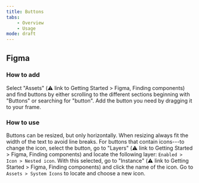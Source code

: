 ```yaml
---
title: Buttons
tabs:
    - Overview
    - Usage
mode: draft
---
```



## Figma

### How to add

Select "Assets" (:warning: link to Getting Started > Figma, Finding components) and find buttons by either scrolling to the different sections beginning with "Buttons" or searching for "button". Add the button you need by dragging it to your frame.


### How to use

Buttons can be resized, but only horizontally. When resizing always fit the width of the text to avoid line breaks. For buttons that contain icons---to change the icon, select the button, go to "Layers" (:warning: link to Getting Started > Figma, Finding components) and locate the following layer: `Enabled > Icon > Nested icon`. With this selected, go to "Instance" (:warning: link to Getting Started > Figma, Finding components) and click the name of the icon. Go to `Assets > System Icons` to locate and choose a new icon.
